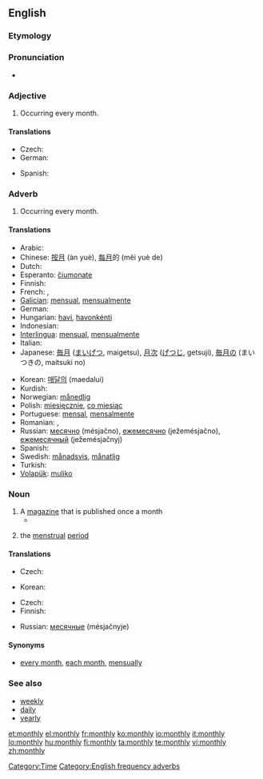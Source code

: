 ==English==

===Etymology===
{{suffix|month|ly}}

===Pronunciation===
* {{audio|en-us-monthly.ogg|Audio (US)}}

===Adjective===
{{en-adj}}

# Occurring every month.

====Translations====
{{trans-top|Occurring every month}}
* Czech: {{t-|cs|měsíční}}
* German: {{t+|de|monatlich}}
{{trans-mid}}
* Spanish: {{t-|es|mensual}}
{{trans-bottom}}

===Adverb===
{{en-adv|-}}

# Occurring every month.

====Translations====
{{trans-top|Occurring every month}}
* Arabic: {{Arab|[[شهريا|شهريًا]]}} {{IPAchar|(šahrīyan)}}
* Chinese: [[按月]] (àn yuè), [[每月]]的 (měi yuè de)
* Dutch: {{t+|nl|maandelijks}}
* Esperanto: [[ĉiumonate]]
* Finnish: {{t-|fi|kuukausittain}}
* French: {{t+|fr|mensuel}}, {{t+|fr|mensuellement}}
* [[Galician]]: [[mensual]], [[mensualmente]]
* German: {{t+|de|monatlich}}
* Hungarian: [[havi]], [[havonkénti]]
* Indonesian: {{t+|id|bulan|alt=bulanan|xs=Indonesian}}
* [[Interlingua]]: [[mensual]], [[mensualmente]]
* Italian: {{t+|it|mensilmente}}
* Japanese: [[毎月]] ([[まいげつ]], maigetsu), [[月次]] ([[げつじ]], getsuji), [[毎月]]の (まいつきの, maitsuki no)
{{trans-mid}}
* Korean: [[매달의]] (maedalui)
* Kurdish: {{ku-Arab|[[مانگانه‌]]}}
* Norwegian: [[månedlig]]
* Polish: [[miesięcznie]], [[co miesiąc]]
* Portuguese: [[mensal]], [[mensalmente]]
* Romanian: {{t-|ro|lunar}}, {{t-|ro|mensual}}
* Russian: [[месячно]] (mésjačno), [[ежемесячно]] (ježemésjačno), [[ежемесячный]] (ježemésjačnyj)
* Spanish: {{t|es|mensualmente}}
* Swedish: [[månadsvis]], [[månatlig]]
* Turkish: {{t+|tr|aylık}}
* [[Volapük]]: [[muliko]]
{{trans-bottom}}

===Noun===
{{en-noun|monthlies}}

# A [[magazine]] that is published once a month 
#*{{quote-news|2009|January 5|Stephanie Clifford|Prominent Magazines Lose Weight, Shedding Nearly Half Their Ads|New York Times|url=http://www.nytimes.com/2009/01/05/business/media/05adco.html
|passage=Of the 10 '''monthlies''' with the worst declines in January, four were Condé Nast magazines: Wired, Architectural Digest, Vogue and Lucky. }}
# {{euphemism}} the [[menstrual]] [[period]]

====Translations====
{{trans-top|a magazine that is published once a month}}
* Czech: {{t-|cs|měsíčník|m}}
{{trans-mid}}
* Korean: {{t|ko|월간지|tr=Wolganji|sc=Kore}}
{{trans-bottom}}

{{trans-top|(euphemism) the menstrual period}}
* Czech: {{t-|cs|měsíčky|f|p}}
* Finnish: {{t+|fi|kuukautiset|p}}
{{trans-mid}}
* Russian: [[месячные]] (mésjačnyje) {{p}}
{{trans-bottom}}

====Synonyms====
* [[every month]], [[each month]], [[mensually]]

===See also===
* [[weekly]]
* [[daily]]
* [[yearly]]

[[Category:Time]]
[[Category:English frequency adverbs]]
[[et:monthly]]
[[el:monthly]]
[[fr:monthly]]
[[ko:monthly]]
[[io:monthly]]
[[it:monthly]]
[[lo:monthly]]
[[hu:monthly]]
[[fi:monthly]]
[[ta:monthly]]
[[te:monthly]]
[[vi:monthly]]
[[zh:monthly]]